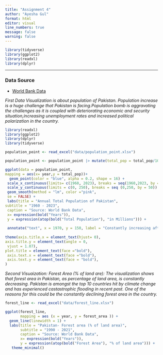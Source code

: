 ```yaml
---
title: "Assignment 4"
author: "Ayesha Gul"
format: html
editor: visual
line_numbers: true
message: false 
warning: false
---
```


```r
library(tidyverse)
library(ggplot2)
library(readxl)
library(dplyr)

```

------------------------------------------------------------------------

### Data Source

-   [World Bank Data](https://data.worldbank.org/country/pakistan)

*First Data Visualization is about population of Pakistan. Population increase is a huge challenge that Pakistan is facing.Population bomb is aggravating the challenges as it is coupled with deteriorating economic and security situation,increasing unemployment rates and increased political polarization in the country.*

```r
library(readxl)
library(ggplot2)
library(dplyr)
library(tidyverse)

population_point <- read_excel("data/population_point.xlsx") 

population_point <- population_point |> mutate(total_pop = total_pop/1000000)

ggplot(data = population_point,
mapping = aes(x= year,y = total_pop))+
  geom_point(color = "blue", alpha = 0.2, shape = 16) +
 scale_x_continuous(limits= c(1960, 2023), breaks = seq(1960,2023, by = 10)) +
 scale_y_continuous(limits = c(0, 250), breaks = seq (0,250, by = 50)) +
 geom_smooth(method = "lm", color ="pink",
 se = FALSE) +
 labs(title = "Annual Total Population of Pakistan",
subtitle = "1960 - 2023",
 caption = "Source: World Bank Data",
 x= expression(bold("Years")),
 y = expression(atop(bold("Total Population"), "in Millions"))) +
  
 annotate("text", x = 1970, y = 150, label = "Constantly increasing after 1970", hjust = -0.01, vjust = -0.1, )+
  
theme(axis.title.x = element_text(hjust= 0),
axis.title.y = element_text(angle = 0,
 vjust = 1.07),
plot.title = element_text(face ="bold"),
 axis.text.x = element_text(face ="bold"),
 axis.text.y = element_text(face = "bold"),
)
```
*Second Visuaization: Forest Area (% of land are):* *The visualization shows that forest area in Pakistan, as percentage of land area, is constantly decreasing. Pakistan is amongst the top 10 countries hit by climate change and has experienced castastrophic flooding in recent past. One of the reasons for this could be the constantly declining forest area in the country.*

```r

forest_line <- read_excel("data/forest_line.xlsx")

ggplot(forest_line, 
       mapping = aes (x = year, y = forest_area )) +
  geom_line(linewidth = 1) +
  labs(title = "Pakistan- Forest area (% of land area)",
       subtitle = "1990 - 2021",
       caption = "Source: World Bank Data",
       x= expression(bold("Years")),
       y = expression(atop(bold("Forest Area"), "% of land area"))) +
   theme_minimal()


```

